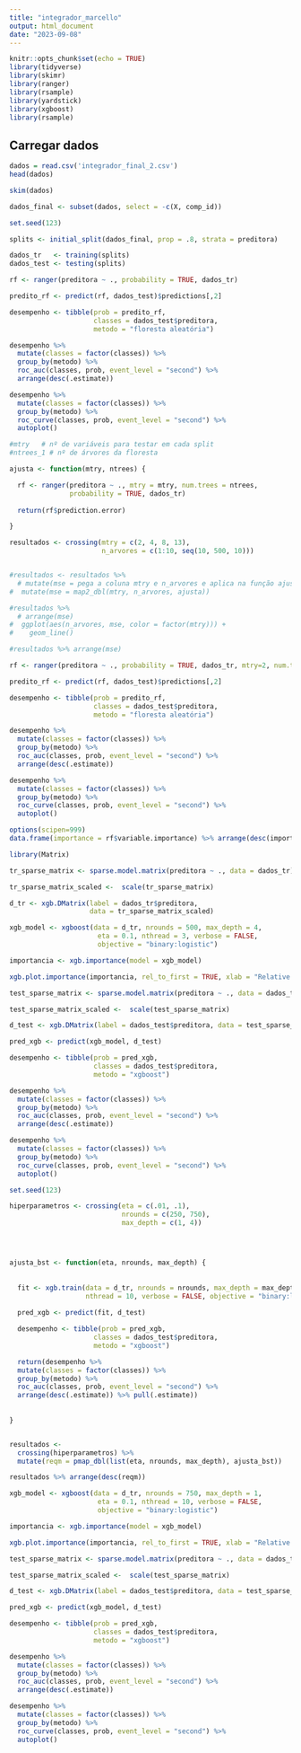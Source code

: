 ---
title: "integrador_marcello"
output: html_document
date: "2023-09-08"
---

```{r setup, include=FALSE}
knitr::opts_chunk$set(echo = TRUE)
library(tidyverse)
library(skimr)
library(ranger)
library(rsample)
library(yardstick)
library(xgboost)
library(rsample) 
```

## Carregar dados

```{r}
dados = read.csv('integrador_final_2.csv')
head(dados)
```

```{r}
skim(dados)
```
```{r}

dados_final <- subset(dados, select = -c(X, comp_id))

set.seed(123)

splits <- initial_split(dados_final, prop = .8, strata = preditora)

dados_tr   <- training(splits)
dados_test <- testing(splits)
```

```{r}
rf <- ranger(preditora ~ ., probability = TRUE, dados_tr)

predito_rf <- predict(rf, dados_test)$predictions[,2]

desempenho <- tibble(prob = predito_rf, 
                     classes = dados_test$preditora, 
                     metodo = "floresta aleatória")
```

```{r}
desempenho %>% 
  mutate(classes = factor(classes)) %>% 
  group_by(metodo) %>% 
  roc_auc(classes, prob, event_level = "second") %>% 
  arrange(desc(.estimate))
```
```{r}
desempenho %>% 
  mutate(classes = factor(classes)) %>% 
  group_by(metodo) %>% 
  roc_curve(classes, prob, event_level = "second") %>% 
  autoplot()
```
```{r}
#mtry   # nº de variáveis para testar em cada split
#ntrees_1 # nº de árvores da floresta

ajusta <- function(mtry, ntrees) {

  rf <- ranger(preditora ~ ., mtry = mtry, num.trees = ntrees, 
               probability = TRUE, dados_tr)
  
  return(rf$prediction.error)

}

resultados <- crossing(mtry = c(2, 4, 8, 13), 
                       n_arvores = c(1:10, seq(10, 500, 10)))


#resultados <- resultados %>% 
  # mutate(mse = pega a coluna mtry e n_arvores e aplica na função ajusta)
#  mutate(mse = map2_dbl(mtry, n_arvores, ajusta))

#resultados %>% 
  # arrange(mse)
#  ggplot(aes(n_arvores, mse, color = factor(mtry))) +
#    geom_line()

```
```{r}
#resultados %>% arrange(mse)
```
```{r}
rf <- ranger(preditora ~ ., probability = TRUE, dados_tr, mtry=2, num.trees = 230, importance = "permutation", local.importance = TRUE)

predito_rf <- predict(rf, dados_test)$predictions[,2]

desempenho <- tibble(prob = predito_rf, 
                     classes = dados_test$preditora, 
                     metodo = "floresta aleatória")

desempenho %>% 
  mutate(classes = factor(classes)) %>% 
  group_by(metodo) %>% 
  roc_auc(classes, prob, event_level = "second") %>% 
  arrange(desc(.estimate))

desempenho %>% 
  mutate(classes = factor(classes)) %>% 
  group_by(metodo) %>% 
  roc_curve(classes, prob, event_level = "second") %>% 
  autoplot()
```

```{r}
options(scipen=999)
data.frame(importance = rf$variable.importance) %>% arrange(desc(importance))
```
```{r}
library(Matrix)

tr_sparse_matrix <- sparse.model.matrix(preditora ~ ., data = dados_tr)[,-1]

tr_sparse_matrix_scaled <-  scale(tr_sparse_matrix)

d_tr <- xgb.DMatrix(label = dados_tr$preditora, 
                    data = tr_sparse_matrix_scaled)

xgb_model <- xgboost(data = d_tr, nrounds = 500, max_depth = 4, 
                      eta = 0.1, nthread = 3, verbose = FALSE,
                      objective = "binary:logistic")

importancia <- xgb.importance(model = xgb_model)

xgb.plot.importance(importancia, rel_to_first = TRUE, xlab = "Relative Importance", top_n = 10)

test_sparse_matrix <- sparse.model.matrix(preditora ~ ., data = dados_test)[,-1]

test_sparse_matrix_scaled <-  scale(test_sparse_matrix)

d_test <- xgb.DMatrix(label = dados_test$preditora, data = test_sparse_matrix_scaled)

pred_xgb <- predict(xgb_model, d_test)

desempenho <- tibble(prob = pred_xgb, 
                     classes = dados_test$preditora, 
                     metodo = "xgboost")

desempenho %>% 
  mutate(classes = factor(classes)) %>% 
  group_by(metodo) %>% 
  roc_auc(classes, prob, event_level = "second") %>% 
  arrange(desc(.estimate))

desempenho %>% 
  mutate(classes = factor(classes)) %>% 
  group_by(metodo) %>% 
  roc_curve(classes, prob, event_level = "second") %>% 
  autoplot()

```
```{r}
set.seed(123)

hiperparametros <- crossing(eta = c(.01, .1), 
                            nrounds = c(250, 750), 
                            max_depth = c(1, 4))




ajusta_bst <- function(eta, nrounds, max_depth) {
  
  
  fit <- xgb.train(data = d_tr, nrounds = nrounds, max_depth = max_depth, eta = eta, 
                   nthread = 10, verbose = FALSE, objective = "binary:logistic")
  
  pred_xgb <- predict(fit, d_test)

  desempenho <- tibble(prob = pred_xgb, 
                     classes = dados_test$preditora, 
                     metodo = "xgboost")

  return(desempenho %>% 
  mutate(classes = factor(classes)) %>% 
  group_by(metodo) %>% 
  roc_auc(classes, prob, event_level = "second") %>% 
  arrange(desc(.estimate)) %>% pull(.estimate))
  
  
}


resultados <- 
  crossing(hiperparametros) %>% 
  mutate(reqm = pmap_dbl(list(eta, nrounds, max_depth), ajusta_bst))

resultados %>% arrange(desc(reqm))
```


```{r}
xgb_model <- xgboost(data = d_tr, nrounds = 750, max_depth = 1, 
                      eta = 0.1, nthread = 10, verbose = FALSE,
                      objective = "binary:logistic")

importancia <- xgb.importance(model = xgb_model)

xgb.plot.importance(importancia, rel_to_first = TRUE, xlab = "Relative Importance", top_n = 10)

test_sparse_matrix <- sparse.model.matrix(preditora ~ ., data = dados_test)[,-1]

test_sparse_matrix_scaled <-  scale(test_sparse_matrix)

d_test <- xgb.DMatrix(label = dados_test$preditora, data = test_sparse_matrix_scaled)

pred_xgb <- predict(xgb_model, d_test)

desempenho <- tibble(prob = pred_xgb, 
                     classes = dados_test$preditora, 
                     metodo = "xgboost")

desempenho %>% 
  mutate(classes = factor(classes)) %>% 
  group_by(metodo) %>% 
  roc_auc(classes, prob, event_level = "second") %>% 
  arrange(desc(.estimate))

desempenho %>% 
  mutate(classes = factor(classes)) %>% 
  group_by(metodo) %>% 
  roc_curve(classes, prob, event_level = "second") %>% 
  autoplot()
```

